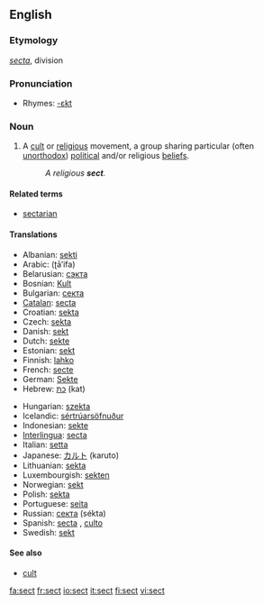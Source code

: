 {{wikipedia}}
==English==

===Etymology===
{{L.}} ''[[secta]]'', division

===Pronunciation===
*Rhymes: [[Rhymes:English:-ɛkt|-ɛkt]]

===Noun===
{{en-noun}}

# A [[cult]] or [[religious]] movement, a group sharing particular (often [[unorthodox]]) [[political]] and/or religious [[beliefs]]. 
#: ''A religious '''sect'''.''

====Related terms====
*[[sectarian]]

====Translations====
{{top}}
*Albanian: [[sekti]] {{g|Albanian}}
*Arabic: {{ARchar|[[طائفة]]}} (ʈā’ifa) {{f}}
*Belarusian: [[сэкта]] {{f}}
*Bosnian: [[Kult]] {{m}}
*Bulgarian: [[секта]] {{f}}
*[[Catalan]]: [[secta]] {{f}}
*Croatian: [[sekta]] {{f}}
*Czech: [[sekta]] {{f}}
*Danish: [[sekt]] {{g|Danish}}
*Dutch: [[sekte]] {{f}}
*Estonian: [[sekt]]
*Finnish: [[lahko]] {{italbrac|religious}}
*French: [[secte]] {{f}}
*German: [[Sekte]] {{f}}
*Hebrew: [[כת]] (kat) {{f}}
{{mid}}
*Hungarian: [[szekta]]
*Icelandic: [[sértrúarsöfnuður]] {{g|Icelandic}}
*Indonesian: [[sekte]]
*[[Interlingua]]: [[secta]]
*Italian: [[setta]] {{f}}
*Japanese: [[カルト]] (karuto)
*Lithuanian: [[sekta]] {{f}}
*Luxembourgish: [[sekten]]
*Norwegian: [[sekt]] {{g|Norwegian}}
*Polish: [[sekta]] {{f}}
*Portuguese: [[seita]] {{f}}
*Russian: [[секта]] (sékta) {{f}}
*Spanish: [[secta]] {{f}}, [[culto]] {{m}}
*Swedish: [[sekt]] {{c}}
{{bottom}}

====See also====
*[[cult]]

[[fa:sect]]
[[fr:sect]]
[[io:sect]]
[[it:sect]]
[[fi:sect]]
[[vi:sect]]
